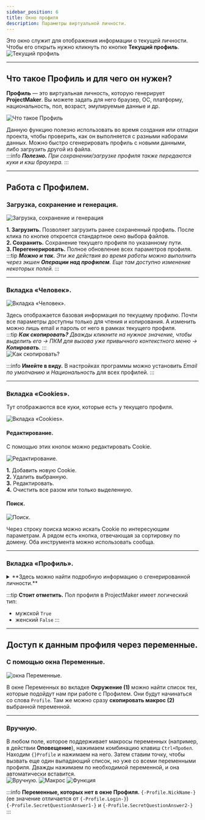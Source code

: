 ```yaml
---
sidebar_position: 6
title: Окно профиля 
description: Параметры виртуальной личности.
---  
```

Это окно служит для отображения информации о текущей личности. Чтобы его открыть нужно кликнуть по кнопке **Текущий профиль**.
![Текущий профиль](./assets/Work_with_Profile/Work_with_Profile_pic1.png)  
_______________________________________________  
## Что такое Профиль и для чего он нужен?  
**Профиль** — это виртуальная личность, которую генерирует **ProjectMaker**. Вы можете задать для него браузер, ОС, платформу, национальность, пол, возраст, эмулируемые данные и др.  

![Что такое Профиль](./assets/Work_with_Profile/Work_with_Profile_pic2.png) 

Данную функцию полезно использовать во время создания или отладки проекта, чтобы проверить, как он выполняется с разными наборами данных. Можно быстро сгенерировать профиль с новыми данными, либо загрузить другой из файла.  
:::info ***Полезно.***
*При сохранении/загрузке профиля также передаются куки и кэш браузера.*
:::  
_______________________________________________   
## Работа с Профилем.  
### Загрузка, сохранение и генерация.  
![Загрузка, сохранение и генерация](./assets/Work_with_Profile/Work_with_Profile_pic3.png)  

**1. Загрузить.** Позволяет загрузить ранее сохраненный профиль. После клика по кнопке откроется стандартное окно выбора файлов.  
**2. Сохранить.** Сохранение текущего профиля по указанному пути.  
**3. Перегенерировать.** Полное обновление всех параметров профиля.  
:::tip ***Можно и так.***
*Эти же действия во время работы можно выполнить через экшен **Операции над профилем**. Еще там доступно изменение некоторых полей.*
:::   
_______________________________________________  
### Вкладка «Человек».  
![Вкладка «Человек».](./assets/Work_with_Profile/Work_with_Profile_pic4.png)  

Здесь отображается базовая информация по текущему профилю. Почти все параметры доступны только для чтения и копирования. А изменить можно лишь email и пароль от него в рамках текущего профиля.   
:::tip ***Как скопировать?***
*Дважды кликните на нужное значение, чтобы выделить его → ПКМ для вызова уже привычного контекстного меню → **Копировать**.*
:::  
![Как скопировать?](./assets/Work_with_Profile/Work_with_Profile_pic5.png)   

:::info **Имейте в виду.**
В настройках программы можно установить *Email по умолчанию* и *Национальность* для всех профилей.
:::  
_______________________________________________ 
### Вкладка «Cookies».  
Тут отображаются все куки, которые есть у текущего профиля.  

![Вкладка «Cookies».](./assets/Work_with_Profile/Work_with_Profile_pic6.png)     

#### Редактирование.  
С помощью этих кнопок можно редактировать Cookie.  

![Редактирование.](./assets/Work_with_Profile/Work_with_Profile_pic7.png)    

**1.** Добавить новую Cookie.  
**2.** Удалить выбранную.  
**3.** Редактировать.  
**4.** Очистить все разом или только выделенную.  

#### Поиск.  
![Поиск.](./assets/Work_with_Profile/Work_with_Profile_pic8.png)    

Через строку поиска можно искать Cookie по интересующим параметрам. А рядом есть кнопка, отвечающая за сортировку по домену. Оба инструмента можно использовать сообща.  
_______________________________________________ 
### Вкладка «Профиль».  

<details>
<summary>**Здесь можно найти подробную информацию о сгенерированной личности.**</summary>
<!--All you need is a blank line-->

    ![Вкладка «Профиль».](./assets/Work_with_Profile/Work_with_Profile_pic9.png)   
</details>    
   
:::tip **Стоит отметить.**
Пол профиля в ProjectMaker имеет логический тип:  
- мужской `True`  
- женский `False`
:::
_______________________________________________ 
## Доступ к данным профиля через переменные.  
### С помощью окна Переменные.  
![окна Переменные.](./assets/Work_with_Profile/Work_with_Profile_pic10.png)  

В окне Переменных во вкладке **Окружение (1)** можно найти список тех, которые подойдут нам при работе с Профилем. Они будут начинаться со слова `Profile`. Там же можно сразу **скопировать макрос (2)** выбранной переменной.
_______________________________________________ 
### Вручную.
В любом поле, которое поддерживает макросы переменных (например, в действии **Оповещение**), нажимаем комбинацию клавиш `Ctrl+Пробел`. Находим `{}Profile` и нажимаем на него. Затем ставим точку, чтобы вызвать еще один выпадающий список, но уже со всеми переменными профиля. Дважды нажимаем по необходимой переменной, и она автоматически вставится.  
![Вручную.](./assets/Work_with_Profile/Work_with_Profile_pic11.png) ![Макрос](./assets/Work_with_Profile/Work_with_Profile_pic12.png)  ![Функция](./assets/Work_with_Profile/Work_with_Profile_pic13.png)

:::info **Переменные, которых нет в окне Профиля.**
`{-Profile.NickName-}` (ее значение отличается от `{-Profile.Login-}`)  
`{-Profile.SecretQuestionAnswer1-}` и `{-Profile.SecretQuestionAnswer2-}`
:::  

